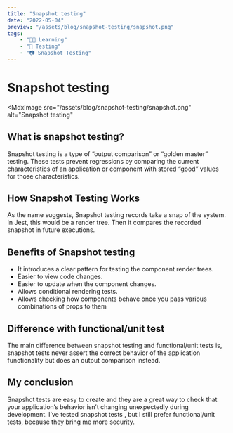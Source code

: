 ```yaml
---
title: "Snapshot testing"
date: "2022-05-04"
preview: "/assets/blog/snapshot-testing/snapshot.png"
tags:
    - "👨‍🎓 Learning"
    - "🧪 Testing"
    - "📷 Snapshot Testing"
---
```


# Snapshot testing

<MdxImage
    src="/assets/blog/snapshot-testing/snapshot.png"
    alt="Snapshot testing"
></MdxImage>

## What is snapshot testing?

Snapshot testing is a type of “output comparison” or “golden master” testing. These tests prevent regressions by comparing the current characteristics of an application or component with stored “good” values for those characteristics.

## How Snapshot Testing Works

As the name suggests, Snapshot testing records take a snap of the system. In Jest, this would be a render tree. Then it compares the recorded snapshot in future executions.

## Benefits of Snapshot testing

-   It introduces a clear pattern for testing the component render trees.
-   Easier to view code changes.
-   Easier to update when the component changes.
-   Allows conditional rendering tests.
-   Allows checking how components behave once you pass various combinations of props to them

## Difference with functional/unit test

The main difference between snapshot testing and functional/unit tests is, snapshot tests never assert the correct behavior of the application functionality but does an output comparison instead.

## My conclusion

Snapshot tests are easy to create and they are a great way to check that your application’s behavior isn’t changing unexpectedly during development. I’ve tested snapshot tests , but I still prefer functional/unit tests, because they bring me more security.
